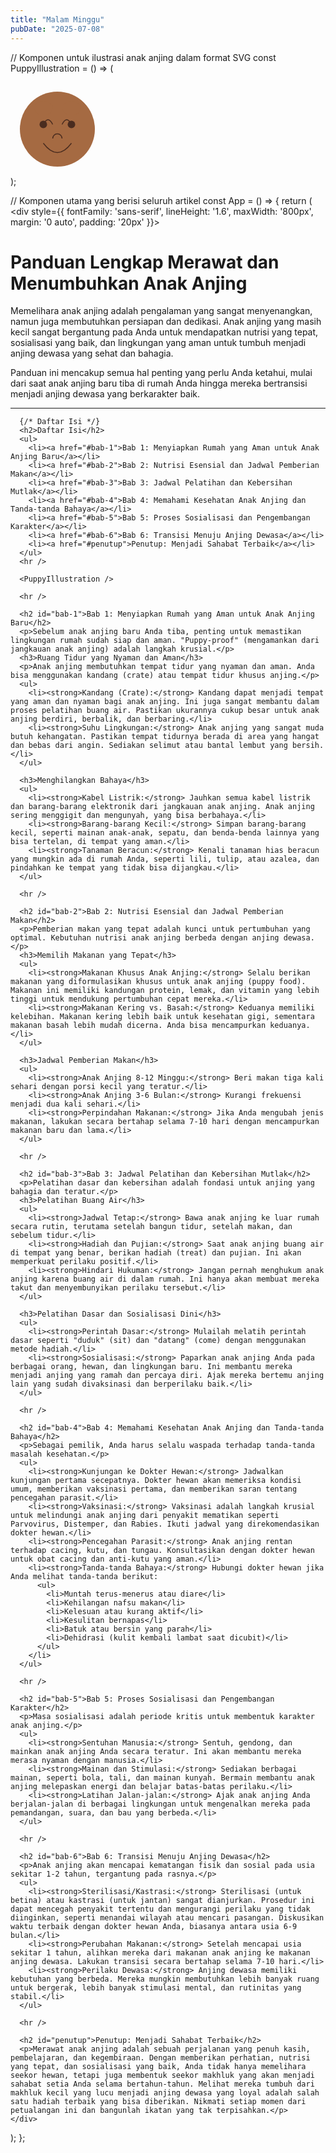 ```yaml
---
title: "Malam Minggu"
pubDate: "2025-07-08"
---
```



// Komponen untuk ilustrasi anak anjing dalam format SVG
const PuppyIllustration = () => (
  <div style={{ textAlign: 'center', marginBottom: '2rem' }}>
    <svg width="150" height="150" viewBox="0 0 100 100" xmlns="http://www.w3.org/2000/svg">
      {/* Kepala */}
      <circle cx="50" cy="50" r="40" fill="#a56a42"/>
      {/* Mata */}
      <path d="M35 45 Q40 35 45 45 M65 45 Q60 35 55 45" stroke="#4a2c1f" strokeWidth="3" fill="none" strokeLinecap="round"/>
      <circle cx="35" cy="45" r="4" fill="#4a2c1f"/>
      <circle cx="65" cy="45" r="4" fill="#4a2c1f"/>
      {/* Mulut */}
      <path d="M45 60 A5 5 0 0 1 55 60" stroke="#4a2c1f" strokeWidth="2" fill="none" strokeLinecap="round"/>
      {/* Telinga */}
      <path d="M25 25 Q35 15 45 25 Q45 35 35 35 Q25 35 25 25" fill="#a56a42"/>
      <path d="M75 25 Q65 15 55 25 Q55 35 65 35 Q75 35 75 25" fill="#a56a42"/>
      {/* Hidung */}
      <path d="M35 65 Q50 85 65 65" stroke="#4a2c1f" strokeWidth="2" fill="none"/>
    </svg>
  </div>
);

// Komponen utama yang berisi seluruh artikel
const App = () => {
  return (
    <div style={{ fontFamily: 'sans-serif', lineHeight: '1.6', maxWidth: '800px', margin: '0 auto', padding: '20px' }}>
      <h1>Panduan Lengkap Merawat dan Menumbuhkan Anak Anjing</h1>
      <p>Memelihara anak anjing adalah pengalaman yang sangat menyenangkan, namun juga membutuhkan persiapan dan dedikasi. Anak anjing yang masih kecil sangat bergantung pada Anda untuk mendapatkan nutrisi yang tepat, sosialisasi yang baik, dan lingkungan yang aman untuk tumbuh menjadi anjing dewasa yang sehat dan bahagia.</p>
      <p>Panduan ini mencakup semua hal penting yang perlu Anda ketahui, mulai dari saat anak anjing baru tiba di rumah Anda hingga mereka bertransisi menjadi anjing dewasa yang berkarakter baik.</p>
      <hr />

      {/* Daftar Isi */}
      <h2>Daftar Isi</h2>
      <ul>
        <li><a href="#bab-1">Bab 1: Menyiapkan Rumah yang Aman untuk Anak Anjing Baru</a></li>
        <li><a href="#bab-2">Bab 2: Nutrisi Esensial dan Jadwal Pemberian Makan</a></li>
        <li><a href="#bab-3">Bab 3: Jadwal Pelatihan dan Kebersihan Mutlak</a></li>
        <li><a href="#bab-4">Bab 4: Memahami Kesehatan Anak Anjing dan Tanda-tanda Bahaya</a></li>
        <li><a href="#bab-5">Bab 5: Proses Sosialisasi dan Pengembangan Karakter</a></li>
        <li><a href="#bab-6">Bab 6: Transisi Menuju Anjing Dewasa</a></li>
        <li><a href="#penutup">Penutup: Menjadi Sahabat Terbaik</a></li>
      </ul>
      <hr />

      <PuppyIllustration />

      <hr />

      <h2 id="bab-1">Bab 1: Menyiapkan Rumah yang Aman untuk Anak Anjing Baru</h2>
      <p>Sebelum anak anjing baru Anda tiba, penting untuk memastikan lingkungan rumah sudah siap dan aman. "Puppy-proof" (mengamankan dari jangkauan anak anjing) adalah langkah krusial.</p>
      <h3>Ruang Tidur yang Nyaman dan Aman</h3>
      <p>Anak anjing membutuhkan tempat tidur yang nyaman dan aman. Anda bisa menggunakan kandang (crate) atau tempat tidur khusus anjing.</p>
      <ul>
        <li><strong>Kandang (Crate):</strong> Kandang dapat menjadi tempat yang aman dan nyaman bagi anak anjing. Ini juga sangat membantu dalam proses pelatihan buang air. Pastikan ukurannya cukup besar untuk anak anjing berdiri, berbalik, dan berbaring.</li>
        <li><strong>Suhu Lingkungan:</strong> Anak anjing yang sangat muda butuh kehangatan. Pastikan tempat tidurnya berada di area yang hangat dan bebas dari angin. Sediakan selimut atau bantal lembut yang bersih.</li>
      </ul>

      <h3>Menghilangkan Bahaya</h3>
      <ul>
        <li><strong>Kabel Listrik:</strong> Jauhkan semua kabel listrik dan barang-barang elektronik dari jangkauan anak anjing. Anak anjing sering menggigit dan mengunyah, yang bisa berbahaya.</li>
        <li><strong>Barang-barang Kecil:</strong> Simpan barang-barang kecil, seperti mainan anak-anak, sepatu, dan benda-benda lainnya yang bisa tertelan, di tempat yang aman.</li>
        <li><strong>Tanaman Beracun:</strong> Kenali tanaman hias beracun yang mungkin ada di rumah Anda, seperti lili, tulip, atau azalea, dan pindahkan ke tempat yang tidak bisa dijangkau.</li>
      </ul>

      <hr />

      <h2 id="bab-2">Bab 2: Nutrisi Esensial dan Jadwal Pemberian Makan</h2>
      <p>Pemberian makan yang tepat adalah kunci untuk pertumbuhan yang optimal. Kebutuhan nutrisi anak anjing berbeda dengan anjing dewasa.</p>
      <h3>Memilih Makanan yang Tepat</h3>
      <ul>
        <li><strong>Makanan Khusus Anak Anjing:</strong> Selalu berikan makanan yang diformulasikan khusus untuk anak anjing (puppy food). Makanan ini memiliki kandungan protein, lemak, dan vitamin yang lebih tinggi untuk mendukung pertumbuhan cepat mereka.</li>
        <li><strong>Makanan Kering vs. Basah:</strong> Keduanya memiliki kelebihan. Makanan kering lebih baik untuk kesehatan gigi, sementara makanan basah lebih mudah dicerna. Anda bisa mencampurkan keduanya.</li>
      </ul>

      <h3>Jadwal Pemberian Makan</h3>
      <ul>
        <li><strong>Anak Anjing 8-12 Minggu:</strong> Beri makan tiga kali sehari dengan porsi kecil yang teratur.</li>
        <li><strong>Anak Anjing 3-6 Bulan:</strong> Kurangi frekuensi menjadi dua kali sehari.</li>
        <li><strong>Perpindahan Makanan:</strong> Jika Anda mengubah jenis makanan, lakukan secara bertahap selama 7-10 hari dengan mencampurkan makanan baru dan lama.</li>
      </ul>

      <hr />

      <h2 id="bab-3">Bab 3: Jadwal Pelatihan dan Kebersihan Mutlak</h2>
      <p>Pelatihan dasar dan kebersihan adalah fondasi untuk anjing yang bahagia dan teratur.</p>
      <h3>Pelatihan Buang Air</h3>
      <ul>
        <li><strong>Jadwal Tetap:</strong> Bawa anak anjing ke luar rumah secara rutin, terutama setelah bangun tidur, setelah makan, dan sebelum tidur.</li>
        <li><strong>Hadiah dan Pujian:</strong> Saat anak anjing buang air di tempat yang benar, berikan hadiah (treat) dan pujian. Ini akan memperkuat perilaku positif.</li>
        <li><strong>Hindari Hukuman:</strong> Jangan pernah menghukum anak anjing karena buang air di dalam rumah. Ini hanya akan membuat mereka takut dan menyembunyikan perilaku tersebut.</li>
      </ul>

      <h3>Pelatihan Dasar dan Sosialisasi Dini</h3>
      <ul>
        <li><strong>Perintah Dasar:</strong> Mulailah melatih perintah dasar seperti "duduk" (sit) dan "datang" (come) dengan menggunakan metode hadiah.</li>
        <li><strong>Sosialisasi:</strong> Paparkan anak anjing Anda pada berbagai orang, hewan, dan lingkungan baru. Ini membantu mereka menjadi anjing yang ramah dan percaya diri. Ajak mereka bertemu anjing lain yang sudah divaksinasi dan berperilaku baik.</li>
      </ul>

      <hr />

      <h2 id="bab-4">Bab 4: Memahami Kesehatan Anak Anjing dan Tanda-tanda Bahaya</h2>
      <p>Sebagai pemilik, Anda harus selalu waspada terhadap tanda-tanda masalah kesehatan.</p>
      <ul>
        <li><strong>Kunjungan ke Dokter Hewan:</strong> Jadwalkan kunjungan pertama secepatnya. Dokter hewan akan memeriksa kondisi umum, memberikan vaksinasi pertama, dan memberikan saran tentang pencegahan parasit.</li>
        <li><strong>Vaksinasi:</strong> Vaksinasi adalah langkah krusial untuk melindungi anak anjing dari penyakit mematikan seperti Parvovirus, Distemper, dan Rabies. Ikuti jadwal yang direkomendasikan dokter hewan.</li>
        <li><strong>Pencegahan Parasit:</strong> Anak anjing rentan terhadap cacing, kutu, dan tungau. Konsultasikan dengan dokter hewan untuk obat cacing dan anti-kutu yang aman.</li>
        <li><strong>Tanda-tanda Bahaya:</strong> Hubungi dokter hewan jika Anda melihat tanda-tanda berikut:
          <ul>
            <li>Muntah terus-menerus atau diare</li>
            <li>Kehilangan nafsu makan</li>
            <li>Kelesuan atau kurang aktif</li>
            <li>Kesulitan bernapas</li>
            <li>Batuk atau bersin yang parah</li>
            <li>Dehidrasi (kulit kembali lambat saat dicubit)</li>
          </ul>
        </li>
      </ul>

      <hr />

      <h2 id="bab-5">Bab 5: Proses Sosialisasi dan Pengembangan Karakter</h2>
      <p>Masa sosialisasi adalah periode kritis untuk membentuk karakter anak anjing.</p>
      <ul>
        <li><strong>Sentuhan Manusia:</strong> Sentuh, gendong, dan mainkan anak anjing Anda secara teratur. Ini akan membantu mereka merasa nyaman dengan manusia.</li>
        <li><strong>Mainan dan Stimulasi:</strong> Sediakan berbagai mainan, seperti bola, tali, dan mainan kunyah. Bermain membantu anak anjing melepaskan energi dan belajar batas-batas perilaku.</li>
        <li><strong>Latihan Jalan-jalan:</strong> Ajak anak anjing Anda berjalan-jalan di berbagai lingkungan untuk mengenalkan mereka pada pemandangan, suara, dan bau yang berbeda.</li>
      </ul>

      <hr />

      <h2 id="bab-6">Bab 6: Transisi Menuju Anjing Dewasa</h2>
      <p>Anak anjing akan mencapai kematangan fisik dan sosial pada usia sekitar 1-2 tahun, tergantung pada rasnya.</p>
      <ul>
        <li><strong>Sterilisasi/Kastrasi:</strong> Sterilisasi (untuk betina) atau kastrasi (untuk jantan) sangat dianjurkan. Prosedur ini dapat mencegah penyakit tertentu dan mengurangi perilaku yang tidak diinginkan, seperti menandai wilayah atau mencari pasangan. Diskusikan waktu terbaik dengan dokter hewan Anda, biasanya antara usia 6-9 bulan.</li>
        <li><strong>Perubahan Makanan:</strong> Setelah mencapai usia sekitar 1 tahun, alihkan mereka dari makanan anak anjing ke makanan anjing dewasa. Lakukan transisi secara bertahap selama 7-10 hari.</li>
        <li><strong>Perilaku Dewasa:</strong> Anjing dewasa memiliki kebutuhan yang berbeda. Mereka mungkin membutuhkan lebih banyak ruang untuk bergerak, lebih banyak stimulasi mental, dan rutinitas yang stabil.</li>
      </ul>

      <hr />

      <h2 id="penutup">Penutup: Menjadi Sahabat Terbaik</h2>
      <p>Merawat anak anjing adalah sebuah perjalanan yang penuh kasih, pembelajaran, dan kegembiraan. Dengan memberikan perhatian, nutrisi yang tepat, dan sosialisasi yang baik, Anda tidak hanya memelihara seekor hewan, tetapi juga membentuk seekor makhluk yang akan menjadi sahabat setia Anda selama bertahun-tahun. Melihat mereka tumbuh dari makhluk kecil yang lucu menjadi anjing dewasa yang loyal adalah salah satu hadiah terbaik yang bisa diberikan. Nikmati setiap momen dari petualangan ini dan bangunlah ikatan yang tak terpisahkan.</p>
    </div>
  );
};

